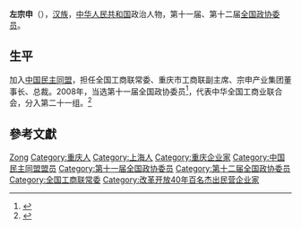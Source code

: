 '''左宗申'''（{{bd|1952年||}}），[[汉族|汉族]]，[[中华人民共和国|中华人民共和国]]政治人物，第十一届、第十二届[[全国政协委员|全国政协委员]]。

== 生平 ==
加入[[中国民主同盟|中国民主同盟]]，担任全国工商联常委、重庆市工商联副主席、宗申产业集团董事长、总裁。2008年，当选第十一届全国政协委员<ref>{{cite news|title=第十一届全国政协委员名单|url=http://www.indaa.com.cn/zt/2009qglh/zxzs/200903/t20090303_127573.html|accessdate=2013-04-09|newspaper=新华社北京1月25日电 中国人民政治协商会议第十一届全国委员会委员名单(共2237人，2008年1月25日政协第十届全国委员会常务委员会第二十次会议通过)|date=2008年1月25日|deadurl=yes|archiveurl=https://web.archive.org/web/20130928014403/http://www.indaa.com.cn/zt/2009qglh/zxzs/200903/t20090303_127573.html|archivedate=2013年9月28日|df=}}</ref>，代表中华全国工商业联合会，分入第二十一组。<ref>{{cite news|title=全国政协信息-左宗申|url=http://www.cppcc.gov.cn/CMS/wylibary/showJcwyxtInfoWylibary.action?tabJcwyxt.guid=11W0006980&wytype=wjwy|accessdate=2013-04-11|newspaper=全国政协委员会|archive-date=2019-06-06|archive-url=https://web.archive.org/web/20190606143928/http://www.cppcc.gov.cn/CMS/wylibary/showJcwyxtInfoWylibary.action?tabJcwyxt.guid=11W0006980&wytype=wjwy|dead-url=no}}</ref>

== 參考文獻 ==
{{reflist}}

{{中国政治人物小作品}}
{{中华全国工商业联合会第九届执行委员会}}
{{中华全国工商业联合会第十届执行委员会}}
{{中华全国工商业联合会第十一届执行委员会}}

{{Authority control}}
{{DEFAULTSORT:Zuo左}}
[[Category:左姓|Zong]]
[[Category:重庆人|Category:重庆人]]
[[Category:上海人|Category:上海人]]
[[Category:重庆企业家|Category:重庆企业家]]
[[Category:中国民主同盟盟员|Category:中国民主同盟盟员]]
[[Category:第十一届全国政协委员|Category:第十一届全国政协委员]]
[[Category:第十二届全国政协委员|Category:第十二届全国政协委员]]
[[Category:全国工商联常委|Category:全国工商联常委]]
[[Category:改革开放40年百名杰出民营企业家|Category:改革开放40年百名杰出民营企业家]]